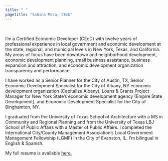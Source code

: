 ```yaml
---
title: " "
pagetitle: "Sabina Mora, CEcD"
---
```


<link rel="stylesheet" href="styles.css" type="text/css">

&nbsp;  

I'm a Certified Economic Developer (CEcD) with twelve years of professional experience in local government and economic development at the state, regional, and municipal levels in New York, Texas, and California. My areas of focus have been downtown and neighborhood development, economic development planning, small business assistance, business expansion and attraction, and economic development organization transparency and performance.

I have worked as a Senior Planner for the City of Austin, TX, Senior Economic Development Specialist for the City of Albany, NY economic development organization (Capitalize Albany), Loans & Grants Project Manager for New York State’s economic development agency (Empire State Development), and Economic Development Specialist for the City of Binghamton, NY.

I graduated from the University of Texas School of Architecture with a MS in Community and Regional Planning and from the University of Texas LBJ School of Public Affairs with a Master of Public Affairs. I completed the International City/County Management Association's Local Government Management Fellowship (LGMF) in the City of Evanston, IL. 
I’m bilingual in English & Spanish. 

 
My full resume is available [here.](./files/Mora_resume_2020.pdf)
